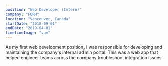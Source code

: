 ---
position: "Web Developer (Intern)"
company: "FORM"
location: "Vancouver, Canada"
startDate: "2018-09-01"
endDate: "2019-04-01"
timelineImage: "vue"
---
As my first web development position, I was responsible for developing and maintaining the company's internal admin portal. This was a web app that helped engineer teams across the company troubleshoot integration issues.
